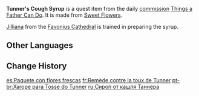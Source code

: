 {{Item Infobox
|id           = 100351
|image        = Item Parcel.png
|type         = Quest Items
|description  = Cough Syrup made from [[Sweet Flower]] that can suppress cough moderately. Due to its sweet and refreshing taste, the syrup is very popular among kids in [[Mondstadt]]. Some kids even wish they have cough so they can get the syrup.
|source1      = Given during [[Things a Father Can Do]]
}}
'''Tunner's Cough Syrup''' is a quest item from the daily [[commission]] [[Things a Father Can Do]]. It is made from [[Sweet Flower]]s.

[[Jilliana]] from the [[Favonius Cathedral]] is trained in preparing the syrup.

==Other Languages==
{{Other Languages
|default_hidden = 1
|en      = Tunner's Cough Syrup
|zhs     = 特纳先生的止咳药
|zhs_rm  = Tènà Xiānshēng de Zhǐké-yào
|zht     = 特納先生的止咳藥
|zht_rm  = Tènà Xiānshēng de Zhǐké-yào
|ja      = トゥナーの咳止め薬
|ja_rm   = Tunaa no Sekidome-gusuri
|ko      = 터너 씨의 기침약
|ko_rm   = Teoneo Ssi-ui Gichimyak
|es      = Jarabe para la tos de Tunner
|fr      = Remède contre la toux de Tunner
|ru      = Сироп от кашля Таннера
|th      = Tunner's Coughing Syrup
|th_rm   = 
|vi      = Thuốc ho cho ngài Tunner
|de      = Tunners Hustenmedizin
|id      = Obat Batuk Tunner
|pt      = Xarope para tosse do Tunner
|tr      = Tunner'ın Öksürük Şurubu
|it      = Sciroppo per la tosse di Tunner
}}

==Change History==
{{Change History|1.0}}

[[es:Paquete con flores frescas]]
[[fr:Remède contre la toux de Tunner]]
[[pt-br:Xarope para Tosse do Tunner]]
[[ru:Сироп от кашля Таннера]]